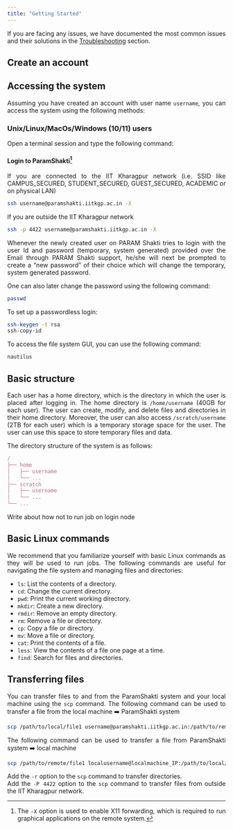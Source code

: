 ```yaml
---
title: "Getting Started"
---
```


```{=html}
<style>
  p {
    text-align: justify;
  }
</style>
```
If you are facing any issues, we have documented the most common issues and their solutions in the [Troubleshooting](/troubleshooting.html) section.

## Create an account

## Accessing the system

Assuming you have created an account with user name `username`, you can access the system using the following methods:

### Unix/Linux/MacOs/Windows (10/11) users

Open a terminal session and type the following command:

#### Login to ParamShakti[^1]

If you are connected to the IIT Kharagpur network (i.e. SSID like CAMPUS_SECURED, STUDENT_SECURED, GUEST_SECURED, ACADEMIC or on physical LAN)

``` bash
ssh username@paramshakti.iitkgp.ac.in -X
```

If you are outside the IIT Kharagpur network

``` bash
ssh -p 4422 username@paramshakti.iitkgp.ac.in -X
```

Whenever the newly created user on PARAM Shakti tries to login with the user Id and password (temporary, system generated) provided over the Email through PARAM Shakti support, he/she will next be prompted to create a “new password” of their choice which will change the temporary, system generated password.

One can also later change the password using the following command:

``` bash
passwd
```

To set up a passwordless login:

``` bash
ssh-keygen -t rsa
ssh-copy-id
```

To access the file system GUI, you can use the following command:

``` bash
nautilus
```

## Basic structure

Each user has a home directory, which is the directory in which the user is placed after logging in. The home directory is `/home/username` (40GB for each user). The user can create, modify, and delete files and directories in their home directory. Moreover, the user can also access `/scratch/username` (2TB for each user) which is a temporary storage space for the user. The user can use this space to store temporary files and data.

The directory structure of the system is as follows:

``` ruby
/
├── home
│   ├── username
│   └── ...
├── scratch
│   ├── username
│   └── ...
└── ...
```

Write about how not to run job on login node

## Basic Linux commands

We recommend that you familiarize yourself with basic Linux commands as they will be used to run jobs. The following commands are useful for navigating the file system and managing files and directories:

-   `ls`: List the contents of a directory.
-   `cd`: Change the current directory.
-   `pwd`: Print the current working directory.
-   `mkdir`: Create a new directory.
-   `rmdir`: Remove an empty directory.
-   `rm`: Remove a file or directory.
-   `cp`: Copy a file or directory.
-   `mv`: Move a file or directory.
-   `cat`: Print the contents of a file.
-   `less`: View the contents of a file one page at a time.
-   `find`: Search for files and directories.

## Transferring files

You can transfer files to and from the ParamShakti system and your local machine using the `scp` command. The following command can be used to transfer a file from the local machine ➡️ ParamShakti system

``` bash
scp /path/to/local/file1 username@paramshakti.iitkgp.ac.in:/path/to/remote/directory
```

The following command can be used to transfer a file from ParamShakti system ➡️ local machine

``` bash
scp /path/to/remote/file1 localusername@localmachine_IP:/path/to/local/directory
```

Add the `-r` option to the `scp` command to transfer directories.<br> Add the `-P 4422` option to the `scp` command to transfer files from outside the IIT Kharagpur network.

[^1]: The `-X` option is used to enable X11 forwarding, which is required to run graphical applications on the remote system.